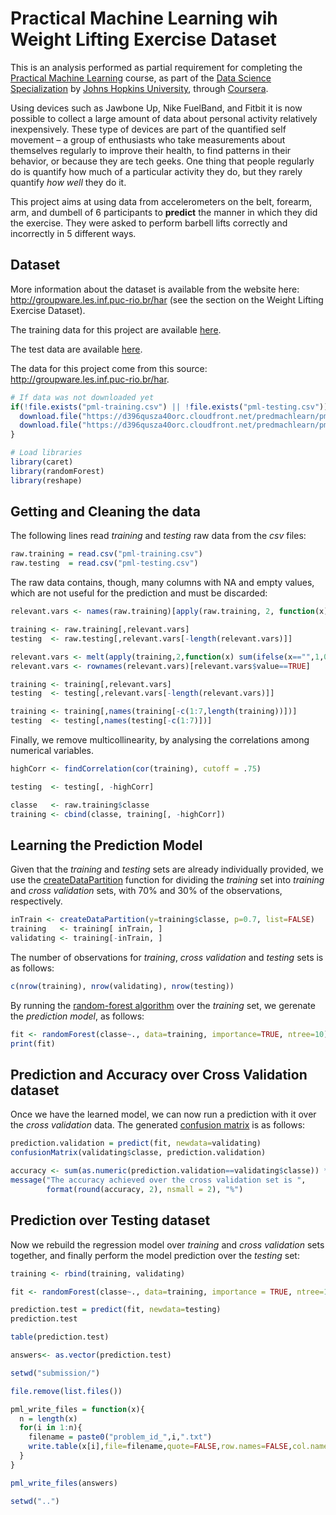 Practical Machine Learning wih Weight Lifting Exercise Dataset
==============================================================

This is an analysis performed as partial requirement for completing the [Practical Machine Learning](https://www.coursera.org/course/predmachlearn) course, as part of the [Data Science Specialization](https://www.coursera.org/specialization/jhudatascience/1?utm_medium=courseDescripTop) by [Johns Hopkins University](http://www.jhu.edu/), through [Coursera](https://www.coursera.org/).

Using devices such as Jawbone Up, Nike FuelBand, and Fitbit it is now possible to collect a large amount of data about personal activity relatively inexpensively. These type of devices are part of the quantified self movement – a group of enthusiasts who take measurements about themselves regularly to improve their health, to find patterns in their behavior, or because they are tech geeks. One thing that people regularly do is quantify how much of a particular activity they do, but they rarely quantify *how well* they do it. 

This project aims at using data from accelerometers on the belt, forearm, arm, and dumbell of 6 participants to **predict** the manner in which they did the exercise. They were asked to perform barbell lifts correctly and incorrectly in 5 different ways.

## Dataset

More information about the dataset is available from the website here: [http://groupware.les.inf.puc-rio.br/har](http://groupware.les.inf.puc-rio.br/har) (see the section on the Weight Lifting Exercise Dataset). 

The training data for this project are available [here](https://d396qusza40orc.cloudfront.net/predmachlearn/pml-training.csv). 

The test data are available [here](https://d396qusza40orc.cloudfront.net/predmachlearn/pml-testing.csv). 

The data for this project come from this source: [http://groupware.les.inf.puc-rio.br/har](http://groupware.les.inf.puc-rio.br/har).

```r
# If data was not downloaded yet
if(!file.exists("pml-training.csv") || !file.exists("pml-testing.csv")){
  download.file("https://d396qusza40orc.cloudfront.net/predmachlearn/pml-training.csv", destfile="pml-training.csv", method="curl")
  download.file("https://d396qusza40orc.cloudfront.net/predmachlearn/pml-testing.csv", destfile="pml-testing.csv", method="curl")
}

# Load libraries
library(caret)
library(randomForest)
library(reshape)
```

## Getting and Cleaning the data

The following lines read *training* and *testing* raw data from the *csv* files:

```r
raw.training = read.csv("pml-training.csv")
raw.testing  = read.csv("pml-testing.csv")
```

The raw data contains, though, many columns with NA and empty values, which are not useful for the prediction and must be discarded:

```r
relevant.vars <- names(raw.training)[apply(raw.training, 2, function(x){ table(is.na(x))[1]==nrow(raw.training) })]

training <- raw.training[,relevant.vars]
testing  <- raw.testing[,relevant.vars[-length(relevant.vars)]]

relevant.vars <- melt(apply(training,2,function(x) sum(ifelse(x=="",1,0)))==0)
relevant.vars <- rownames(relevant.vars)[relevant.vars$value==TRUE]

training <- training[,relevant.vars]
testing  <- testing[,relevant.vars[-length(relevant.vars)]]

training <- training[,names(training[-c(1:7,length(training))])]
testing  <- testing[,names(testing[-c(1:7)])]
```

Finally, we remove multicollinearity, by analysing the correlations among numerical variables.

```r
highCorr <- findCorrelation(cor(training), cutoff = .75)

testing  <- testing[, -highCorr]

classe   <- raw.training$classe
training <- cbind(classe, training[, -highCorr]) 
```

## Learning the Prediction Model

Given that the *training* and *testing* sets are already individually provided, we use the [createDataPartition](http://caret.r-forge.r-project.org/splitting.html) function for dividing the *training* set into *training* and *cross validation* sets, with 70% and 30% of the observations, respectively. 

```r
inTrain <- createDataPartition(y=training$classe, p=0.7, list=FALSE)
training   <- training[ inTrain, ]
validating <- training[-inTrain, ]
```

The number of observations for *training*, *cross validation* and *testing* sets is as follows:

```r
c(nrow(training), nrow(validating), nrow(testing))
```

By running the [random-forest algorithm](http://en.wikipedia.org/wiki/Random_forest) over the *training* set, we gerenate the *prediction model*, as follows:

```r
fit <- randomForest(classe~., data=training, importance=TRUE, ntree=10)
print(fit)
```

## Prediction and Accuracy over Cross Validation dataset

Once we have the learned model, we can now run a prediction with it over the *cross validation* data. The generated [confusion matrix](http://en.wikipedia.org/wiki/Confusion_matrix) is as follows:

```r
prediction.validation = predict(fit, newdata=validating)
confusionMatrix(validating$classe, prediction.validation)
```

```r
accuracy <- sum(as.numeric(prediction.validation==validating$classe)) * 100 / nrow(validating)
message("The accuracy achieved over the cross validation set is ", 
        format(round(accuracy, 2), nsmall = 2), "%")
```

## Prediction over Testing dataset

Now we rebuild the regression model over *training* and *cross validation* sets together, and finally perform the model prediction over the *testing* set:

```r
training <- rbind(training, validating)

fit <- randomForest(classe~., data=training, importance = TRUE, ntree=10)

prediction.test = predict(fit, newdata=testing)
prediction.test
```

```r
table(prediction.test)
```

```r
answers<- as.vector(prediction.test)

setwd("submission/")

file.remove(list.files())

pml_write_files = function(x){
  n = length(x)
  for(i in 1:n){
    filename = paste0("problem_id_",i,".txt")
    write.table(x[i],file=filename,quote=FALSE,row.names=FALSE,col.names=FALSE)
  }
}

pml_write_files(answers)

setwd("..")
```
